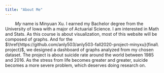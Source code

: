 ```yaml
---
title: "About Me"
---
```


$\hspace{2em}My$ name is Minyuan Xu. I earned my Bachelor degree from the University of Iowa with a major of Actuarial Science. I am interested in Math and Stats. As this course is about visualization, most of this website will be composed of graphs. And for the $\href{https://github.com/anly503/anly503-fall2020-project-minyxu}{final\ project}$, we designed a dashboard of graphs analyzed from my chosen dataset. The project is about suicide rate around the world between 1985 and 2016. As the stress from life becomes greater and greater, suicide becomes a more severe problem, which deserves doing research on.